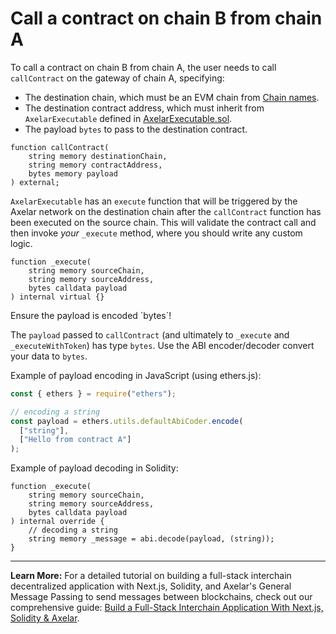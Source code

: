 # Call a contract on chain B from chain A


To call a contract on chain B from chain A, the user needs to call `callContract` on the gateway of chain A, specifying:

- The destination chain, which must be an EVM chain from [Chain names](/dev/reference/mainnet-chain-names).
- The destination contract address, which must inherit from `AxelarExecutable` defined in [AxelarExecutable.sol](https://github.com/axelarnetwork/axelar-gmp-sdk-solidity/blob/main/contracts/executable/AxelarExecutable.sol).
- The payload `bytes` to pass to the destination contract.

```solidity
function callContract(
    string memory destinationChain,
    string memory contractAddress,
    bytes memory payload
) external;
```

`AxelarExecutable` has an `execute` function that will be triggered by the Axelar network on the destination chain after the `callContract` function has been executed on the source chain. This will validate the contract call and then invoke *your* `_execute` method, where you should write any custom logic.

```solidity
function _execute(
    string memory sourceChain,
    string memory sourceAddress,
    bytes calldata payload
) internal virtual {}
```

<Callout emoji="ℹ️">
  Ensure the payload is encoded `bytes`!
</Callout>

The `payload` passed to `callContract` (and ultimately to `_execute` and `_executeWithToken`) has type `bytes`. Use the ABI encoder/decoder convert your data to `bytes`.

Example of payload encoding in JavaScript (using ethers.js):

```jsx
const { ethers } = require("ethers");

// encoding a string
const payload = ethers.utils.defaultAbiCoder.encode(
  ["string"],
  ["Hello from contract A"]
);
```

Example of payload decoding in Solidity:

```solidity
function _execute(
    string memory sourceChain,
    string memory sourceAddress,
    bytes calldata payload
) internal override {
    // decoding a string
    string memory _message = abi.decode(payload, (string));
}
```

---

**Learn More:** For a detailed tutorial on building a full-stack interchain decentralized application with Next.js, Solidity, and Axelar's General Message Passing to send messages between blockchains, check out our comprehensive guide: [Build a Full-Stack Interchain Application With Next.js, Solidity & Axelar](https://axelar.network/blog/how-to-build-interchain-dapp-with-next.js-solidity-and-Axelar).
